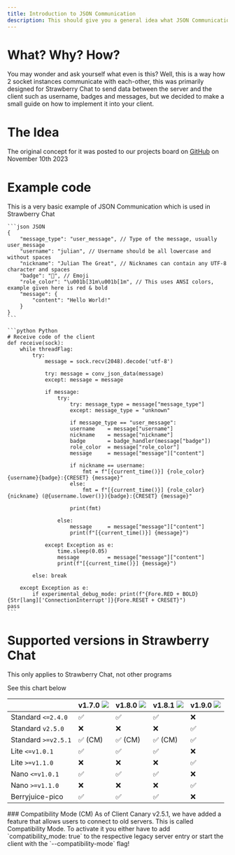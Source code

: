 ```yaml
---
title: Introduction to JSON Communication
description: This should give you a general idea what JSON Communication is about
---
```


# What? Why? How?
You may wonder and ask yourself what even is this? Well, this is a way how 2 socket instances communicate with
each-other, this was primarily designed for Strawberry Chat to send data between the server and the client such as
username, badges and messages, but we decided to make a small guide on how to implement it into your client.

# The Idea
The original concept for it was posted to our projects board on [GitHub](https://github.com/orgs/Strawberry-Foundations/projects/1?pane=issue&itemId=44311144) on November 10th 2023

# Example code

<Info> This is a very basic example of JSON Communication which is used in Strawberry Chat </Info>

<CodeGroup>

    ```json JSON
    {
        "message_type": "user_message", // Type of the message, usually user_message
        "username": "julian", // Username should be all lowercase and without spaces
        "nickname": "Julian The Great", // Nicknames can contain any UTF-8 character and spaces
        "badge": "👑", // Emoji
        "role_color": "\u001b[31m\u001b[1m", // This uses ANSI colors, example given here is red & bold
        "message": {
            "content": "Hello World!"
        }
    }
    ```

    ```python Python
    # Receive code of the client
    def receive(sock):
        while threadFlag:
            try:
                message = sock.recv(2048).decode('utf-8')

                try: message = conv_json_data(message)
                except: message = message

                if message:
                    try:
                        try: message_type = message["message_type"]
                        except: message_type = "unknown"

                        if message_type == "user_message":
                        username    = message["username"]
                        nickname    = message["nickname"]
                        badge       = badge_handler(message["badge"])
                        role_color  = message["role_color"]
                        message     = message["message"]["content"]

                        if nickname == username:
                            fmt = f"[{current_time()}] {role_color}{username}{badge}:{CRESET} {message}"
                        else:
                            fmt = f"[{current_time()}] {role_color}{nickname} (@{username.lower()}){badge}:{CRESET} {message}"

                        print(fmt)

                    else:
                        message     = message["message"]["content"]
                        print(f"[{current_time()}] {message}")

                except Exception as e:
                    time.sleep(0.05)
                    message         = message["message"]["content"]
                    print(f"[{current_time()}] {message}")

            else: break

        except Exception as e:
            if experimental_debug_mode: print(f"{Fore.RED + BOLD}{Str[lang]['ConnectionInterrupt']}{Fore.RESET + CRESET}")
    pass
    ```

</CodeGroup>

# Supported versions in Strawberry Chat

<Warning>
    This only applies to Strawberry Chat, not other programs
</Warning>



See this chart below

|                     | v1.7.0 ![](https://img.shields.io/badge/Deprecated-red)  | v1.8.0 ![](https://img.shields.io/badge/OldStable-green)  | v1.8.1 ![](https://img.shields.io/badge/Stable-success) | v1.9.0 ![](https://img.shields.io/badge/Canary-yellow)   |
|---------------------|----------------------------------------------------------|-----------------------------------------------------------|---------------------------------------------------------|----------------------------------------------------------|
| Standard `<=2.4.0`  | ✅                                                       | ✅                                                       | ✅                                                      | ❌                                                      |
| Standard `v2.5.0`   | ❌                                                       | ❌                                                       | ❌                                                      | ✅                                                      |
| Standard `>=v2.5.1` | ✅ (CM)                                                  | ✅ (CM)                                                  | ✅ (CM)                                                 | ✅                                                      |
| Lite `<=v1.0.1`     | ✅                                                       | ✅                                                       | ✅                                                      | ❌                                                      |
| Lite `>=v1.1.0`     | ❌                                                       | ❌                                                       | ❌                                                      | ✅                                                      |
| Nano `<=v1.0.1`     | ✅                                                       | ✅                                                       | ✅                                                      | ❌                                                      |
| Nano `>=v1.1.0`     | ❌                                                       | ❌                                                       | ❌                                                      | ✅                                                      |
| Berryjuice-pico     | ✅                                                       | ✅                                                       | ✅                                                      | ❌                                                      |

<Tip>
    ### Compatibility Mode (CM)
    As of Client Canary v2.5.1, we have added a feature that allows users to connect to old servers.
    This is called Compatibility Mode. To activate it you either have to add `compatibility_mode: true` to the respective legacy server entry or start the client with the `--compatibility-mode` flag!
</Tip>